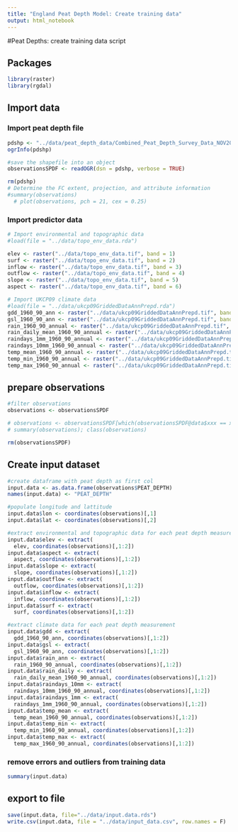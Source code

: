 ```yaml
---
title: "England Peat Depth Model: Create training data"
output: html_notebook
---
```


#Peat Depths: create training data script

## Packages 
```r
library(raster)
library(rgdal)
```

## Import data

### Import peat depth file
```r
pdshp <- "../data/peat_depth_data/Combined_Peat_Depth_Survey_Data_NOV2012_ALLDATA.shp"
ogrInfo(pdshp)

#save the shapefile into an object
observationsSPDF <- readOGR(dsn = pdshp, verbose = TRUE)

rm(pdshp)
# Determine the FC extent, projection, and attribute information
#summary(observations)
  # plot(observations, pch = 21, cex = 0.25)
```

### Import predictor data
```r
# Import environmental and topographic data
#load(file = "../data/topo_env_data.rda")

elev <- raster("../data/topo_env_data.tif", band = 1)
surf <- raster("../data/topo_env_data.tif", band = 2)
inflow <- raster("../data/topo_env_data.tif", band = 3)
outflow <- raster("../data/topo_env_data.tif", band = 4)
slope <- raster("../data/topo_env_data.tif", band = 5)
aspect <- raster("../data/topo_env_data.tif", band = 6)

# Import UKCP09 climate data
#load(file = "../data/ukcp09GriddedDataAnnPrepd.rda")
gdd_1960_90_ann <- raster("../data/ukcp09GriddedDataAnnPrepd.tif", band = 1)
gsl_1960_90_ann <- raster("../data/ukcp09GriddedDataAnnPrepd.tif", band = 2)
rain_1960_90_annual <- raster("../data/ukcp09GriddedDataAnnPrepd.tif", band = 3)
rain_daily_mean_1960_90_annual <- raster("../data/ukcp09GriddedDataAnnPrepd.tif", band = 4)
raindays_1mm_1960_90_annual <- raster("../data/ukcp09GriddedDataAnnPrepd.tif", band = 5)
raindays_10mm_1960_90_annual <- raster("../data/ukcp09GriddedDataAnnPrepd.tif", band = 6)
temp_mean_1960_90_annual <- raster("../data/ukcp09GriddedDataAnnPrepd.tif", band = 7)
temp_min_1960_90_annual <- raster("../data/ukcp09GriddedDataAnnPrepd.tif", band = 8)
temp_max_1960_90_annual <- raster("../data/ukcp09GriddedDataAnnPrepd.tif", band = 9)
```

## prepare observations
```r
#filter observations
observations <- observationsSPDF

# observations <- observationsSPDF[which(observationsSPDF@data$xxx == xxx | observationsSPDF@data$xxx == xxx),]
# summary(observations); class(observations)

rm(observationsSPDF)
```

## Create input dataset

```r
#create dataframe with peat depth as first col
input.data <- as.data.frame(observations$PEAT_DEPTH)
names(input.data) <- "PEAT_DEPTH"

#populate longitude and lattitude
input.data$lon <- coordinates(observations)[,1]
input.data$lat <- coordinates(observations)[,2]

#extract environmental and topographic data for each peat depth measurement
input.data$elev <- extract(
  elev, coordinates(observations)[,1:2])
input.data$aspect <- extract(
  aspect, coordinates(observations)[,1:2])
input.data$slope <- extract(
  slope, coordinates(observations)[,1:2])
input.data$outflow <- extract(
  outflow, coordinates(observations)[,1:2])
input.data$inflow <- extract(
  inflow, coordinates(observations)[,1:2])
input.data$surf <- extract(
  surf, coordinates(observations)[,1:2])

#extract climate data for each peat depth measurement
input.data$gdd <- extract(
  gdd_1960_90_ann, coordinates(observations)[,1:2])
input.data$gsl <- extract(
  gsl_1960_90_ann, coordinates(observations)[,1:2])
input.data$rain_ann <- extract(
  rain_1960_90_annual, coordinates(observations)[,1:2])
input.data$rain_daily <- extract(
  rain_daily_mean_1960_90_annual, coordinates(observations)[,1:2])
input.data$raindays_10mm <- extract(
  raindays_10mm_1960_90_annual, coordinates(observations)[,1:2])
input.data$raindays_1mm <- extract(
  raindays_1mm_1960_90_annual, coordinates(observations)[,1:2])
input.data$temp_mean <- extract(
  temp_mean_1960_90_annual, coordinates(observations)[,1:2])
input.data$temp_min <- extract(
  temp_min_1960_90_annual, coordinates(observations)[,1:2])
input.data$temp_max <- extract(
  temp_max_1960_90_annual, coordinates(observations)[,1:2])
```

### remove errors and outliers from training data
```r
summary(input.data)
```


## export to file

```r
save(input.data, file="../data/input.data.rds")
write.csv(input.data, file = "../data/input_data.csv", row.names = F)
```
